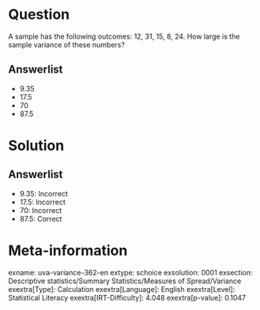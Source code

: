 Question
========

A sample has the following outcomes: 12, 31, 15, 8, 24. How large is the sample variance of these numbers?

Answerlist
----------

* 9.35
* 17.5
* 70
* 87.5

Solution
========

Answerlist
----------

* 9.35: Incorrect
* 17.5: Incorrect
* 70: Incorrect
* 87.5: Correct

Meta-information
================
exname: uva-variance-362-en
extype: schoice
exsolution: 0001
exsection: Descriptive statistics/Summary Statistics/Measures of Spread/Variance
exextra[Type]: Calculation
exextra[Language]: English
exextra[Level]: Statistical Literacy
exextra[IRT-Difficulty]: 4.048
exextra[p-value]: 0.1047
